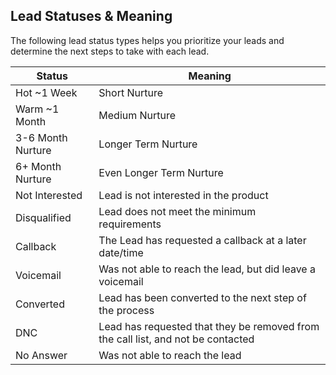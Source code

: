 ## Lead Statuses & Meaning

The following lead status types helps you prioritize your leads and determine the next steps to take with each lead.

| Status            | Meaning                                                                          |
| ----------------- | -------------------------------------------------------------------------------- |
| Hot ~1 Week       | Short Nurture                                                                    |
| Warm ~1 Month     | Medium Nurture                                                                   |
| 3-6 Month Nurture | Longer Term Nurture                                                              |
| 6+ Month Nurture  | Even Longer Term Nurture                                                         |
| Not Interested    | Lead is not interested in the product                                            |
| Disqualified      | Lead does not meet the minimum requirements                                      |
| Callback          | The Lead has requested a callback at a later date/time                           |
| Voicemail         | Was not able to reach the lead, but did leave a voicemail                        |
| Converted         | Lead has been converted to the next step of the process                          |
| DNC               | Lead has requested that they be removed from the call list, and not be contacted |
| No Answer         | Was not able to reach the lead                                                   |
